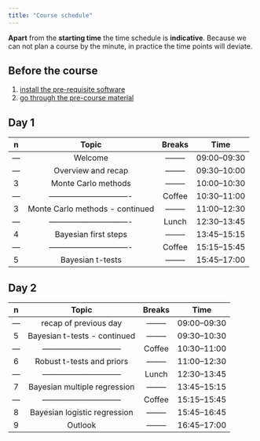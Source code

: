 ```yaml
---
title: "Course schedule"
---
```


::: {.callout-note}
**Apart** from the **starting time** the time schedule is **indicative**. Because we can not plan a course by the minute, in practice the time points will deviate. 
:::


## Before the course

 1. [install the pre-requisite software](installation_instructions.qmd)
 2. [go through the pre-course material](precourse_preparations.qmd)

## Day 1

| n | Topic                         | Breaks | Time |
|:-:|:-----------------------------:|:------:|:----:|
|---|Welcome                        |--------|09:00--09:30|
|---|Overview and recap             |--------|09:30--10:00|
| 3 |       Monte Carlo methods     |--------|10:00--10:30|
|---|-------------------------------|Coffee  |10:30--11:00|
| 3 |Monte Carlo methods - continued|--------|11:00--12:30|
|---|-------------------------------|Lunch   |12:30--13:45|
| 4 |Bayesian first steps           |--------|13:45--15:15|
|---|-------------------------------|Coffee  |15:15--15:45|
| 5 |Bayesian t-tests               |--------|15:45--17:00|


## Day 2

| n | Topic                        | Breaks | Time |
|:-:|:----------------------------:|:------:|:----:|
|---|recap of previous day         |--------|09:00--09:30|
| 5 |Bayesian t-tests - continued  |--------|09:30--10:30|
|---|------------------------------|Coffee  |10:30--11:00|
| 6 |Robust t-tests and priors     |--------|11:00--12:30|
|---|------------------------------|Lunch   |12:30--13:45|
| 7 |Bayesian multiple regression  |--------|13:45--15:15|
|---|------------------------------|Coffee  |15:15--15:45|
| 8 |Bayesian logistic regression  |--------|15:45--16:45|
| 9 |Outlook                       |--------|16:45--17:00|


